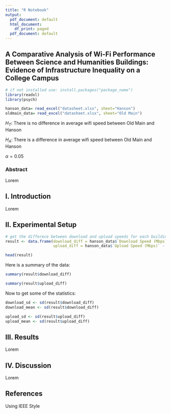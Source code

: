 ```yaml
---
title: "R Notebook"
output:
  pdf_document: default
  html_document:
    df_print: paged
  pdf_document: default
---
```


## A Comparative Analysis of Wi-Fi Performance Between Science and Humanities Buildings: Evidence of Infrastructure Inequality on a College Campus

```r
# if not installed use: install.packages("package_name")
library(readxl)
library(psych)

hanson_data= read_excel("datasheet.xlsx", sheet="Hanson")
oldmain_data= read_excel("datasheet.xlsx", sheet="Old Main")
```

$H_T$: There is no difference in average wifi speed between Old Main and Hanson

$H_A$: There is a difference in average wifi speed between Old Main and Hanson

$\alpha=0.05$

### Abstract

Lorem

## I. Introduction

Lorem

## II. Experimental Setup

```r
# get the differece between download and upload speeds for each building
result <- data.frame(download_diff = hanson_data$`Download Speed (Mbps)` - oldmain_data$`Download Speed (Mbps)`, 
                     upload_diff = hanson_data$`Upload Speed (Mbps)` - oldmain_data$`Upload Speed (Mbps)`)

head(result)
```

Here is a summary of the data:

```r
summary(result$download_diff)
```

```r
summary(result$upload_diff)
```

Now to get some of the statistics:

```r
download_sd <- sd(result$download_diff)
download_mean <- sd(result$download_diff)

upload_sd <- sd(result$upload_diff)
upload_mean <- sd(result$upload_diff)
```

## III. Results

Lorem

## IV. Discussion

Lorem

## References

Using IEEE Style
